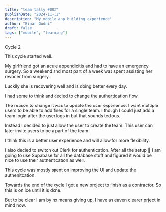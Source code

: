 ```yaml
---
title: "team tally #002"
publishDate: "2024-11-11"
description: "My mobile app building experience"
author: "Einar Gudni"
draft: false
tags: ["mobile", "learning"]
---
```



<Draft />


<SubHeading>Cycle 2</SubHeading>

<div class="mt-2">
  <p class="mt-2">
    This cycle started well.
  </p>

  <p class="mt-2">
    My girlfriend got an acute appendicitis and had to have an emergency surgery.
    So a weekend and most part of a week was spent assisting her revocer from surgery.
  </p>
  <p class="mt-2">
    Luckily she is recovering well and is doing better every day.
  </p>

  <p class="mt-2">
    I had some to think and decied to change the authentication flow.
  </p>
  
  <p class="mt-2">
    The reason to change it was to update the user experience. I want multiple users to be able to add fines for
    a single team. I though I could just add a team login after the user logs in but that sounds tedious.
  </p>

  <p class="mt-2">
    Instead I decided to just allow the user to create the team. This user can later
    invite users to be a part of the team.
  </p>

  <p class="mt-2">
    I think this is a better user experience and will allow for more flexibility.
  </p>

  <p class="mt-2">
    I also decied to switch out Clerk for authentication. After all the setup 🤡
    I am going to use Supabase for all the database stuff and figured it would be 
    nice to use their authentication as well.
  </p>

  <p class="mt-2">
    This cycle was mostly spent on improving the UI and update the authenitcation.
  </p>
  
  <p class="mt-2">
    Towards the end of the cycle I got a new project to finish as a contractor.
    So this is on ice until it is done.
  </p>

  <p class="mt-2">
    But to be clear I am by no means giving up, I have an eaven clearer prject in mind now.
  </p>
</div>



